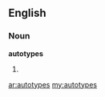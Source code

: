 ==English==

===Noun===
'''autotypes'''

# {{plural of|[[autotype]]}}

[[ar:autotypes]]
[[my:autotypes]]